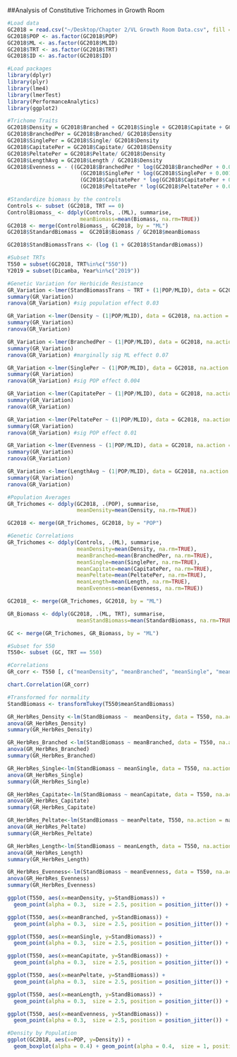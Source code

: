 ##Analysis of Constitutive Trichomes in Growth Room 

```r
#Load data
GC2018 = read.csv("~/Desktop/Chapter 2/VL Growth Room Data.csv", fill = TRUE)
GC2018$POP <- as.factor(GC2018$POP)
GC2018$ML <- as.factor(GC2018$MLID)
GC2018$TRT <- as.factor(GC2018$TRT)
GC2018$ID <- as.factor(GC2018$ID)
```

```r
#Load packages
library(dplyr)
library(plyr)
library(lme4)
library(lmerTest)
library(PerformanceAnalytics)
library(ggplot2)
```

```r
#Trichome Traits
GC2018$Density = GC2018$Branched + GC2018$Single + GC2018$Capitate + GC2018$Peltate
GC2018$BranchedPer = GC2018$Branched/ GC2018$Density
GC2018$SinglePer = GC2018$Single/ GC2018$Density
GC2018$CapitatePer = GC2018$Capitate/ GC2018$Density
GC2018$PeltatePer = GC2018$Peltate/ GC2018$Density
GC2018$LengthAvg = GC2018$Length / GC2018$Density 
GC2018$Evenness = - ((GC2018$BranchedPer * log(GC2018$BranchedPer + 0.001)) + 
                       (GC2018$SinglePer * log(GC2018$SinglePer + 0.001)) + 
                       (GC2018$CapitatePer * log(GC2018$CapitatePer + 0.001)) +
                       (GC2018$PeltatePer * log(GC2018$PeltatePer + 0.001))) / log(4) 


```

```r
#Standardize biomass by the controls 
Controls <- subset (GC2018, TRT == 0)
ControlBiomass_ <- ddply(Controls, .(ML), summarise, 
                       meanBiomass=mean(Biomass, na.rm=TRUE))
GC2018 <- merge(ControlBiomass_, GC2018, by = "ML")
GC2018$StandardBiomass =  GC2018$Biomass / GC2018$meanBiomass  

GC2018$StandBiomassTrans <- (log (1 + GC2018$StandardBiomass))

#Subset TRTs
T550 = subset(GC2018, TRT%in%c("550"))
Y2019 = subset(Dicamba, Year%in%c("2019"))

```

```r
#Genetic Variation for Herbicide Resistance 
GR_Variation <-lmer(StandBiomassTrans ~ TRT + (1|POP/MLID), data = GC2018, na.action = na.exclude)
summary(GR_Variation)
ranova(GR_Variation) #sig population effect 0.03

GR_Variation <-lmer(Density ~ (1|POP/MLID), data = GC2018, na.action = na.exclude)
summary(GR_Variation)
ranova(GR_Variation) 

GR_Variation <-lmer(BranchedPer ~ (1|POP/MLID), data = GC2018, na.action = na.exclude) 
summary(GR_Variation)
ranova(GR_Variation) #marginally sig ML effect 0.07

GR_Variation <-lmer(SinglePer ~ (1|POP/MLID), data = GC2018, na.action = na.exclude) 
summary(GR_Variation)
ranova(GR_Variation) #sig POP effect 0.004 

GR_Variation <-lmer(CapitatePer ~ (1|POP/MLID), data = GC2018, na.action = na.exclude) 
summary(GR_Variation)
ranova(GR_Variation) 

GR_Variation <-lmer(PeltatePer ~ (1|POP/MLID), data = GC2018, na.action = na.exclude) 
summary(GR_Variation)
ranova(GR_Variation) #sig POP effect 0.01 

GR_Variation <-lmer(Evenness ~ (1|POP/MLID), data = GC2018, na.action = na.exclude) 
summary(GR_Variation)
ranova(GR_Variation)

GR_Variation <-lmer(LengthAvg ~ (1|POP/MLID), data = GC2018, na.action = na.exclude) 
summary(GR_Variation)
ranova(GR_Variation)


```

```r
#Population Averages
GR_Trichomes <- ddply(GC2018, .(POP), summarise, 
                      meanDensity=mean(Density, na.rm=TRUE))

GC2018 <- merge(GR_Trichomes, GC2018, by = "POP")

#Genetic Correlations
GR_Trichomes <- ddply(Controls, .(ML), summarise, 
                      meanDensity=mean(Density, na.rm=TRUE),
                      meanBranched=mean(BranchedPer, na.rm=TRUE),
                      meanSingle=mean(SinglePer, na.rm=TRUE),
                      meanCapitate=mean(CapitatePer, na.rm=TRUE),
                      meanPeltate=mean(PeltatePer, na.rm=TRUE),
                      meanLength=mean(Length, na.rm=TRUE),
                      meanEvenness=mean(Evenness, na.rm=TRUE))

GC2018_ <- merge(GR_Trichomes, GC2018, by = "ML")

GR_Biomass <- ddply(GC2018, .(ML, TRT), summarise, 
                      meanStandBiomass=mean(StandardBiomass, na.rm=TRUE))

GC <- merge(GR_Trichomes, GR_Biomass, by = "ML")

#Subset for 550
T550<- subset (GC, TRT == 550)

#Correlations
GR_corr <- T550 [, c("meanDensity", "meanBranched", "meanSingle", "meanCapitate", "meanPeltate", "meanLength","meanEvenness", "meanStandBiomass")]

chart.Correlation(GR_corr)

```

```r

#Transformed for normality 
StandBiomass <- transformTukey(T550$meanStandBiomass)

GR_HerbRes_Density <-lm(StandBiomass ~  meanDensity, data = T550, na.action = na.exclude)
anova(GR_HerbRes_Density)
summary(GR_HerbRes_Density)

GR_HerbRes_Branched <-lm(StandBiomass ~ meanBranched, data = T550, na.action = na.exclude)
anova(GR_HerbRes_Branched)
summary(GR_HerbRes_Branched)

GR_HerbRes_Single<-lm(StandBiomass ~ meanSingle, data = T550, na.action = na.exclude)
anova(GR_HerbRes_Single)
summary(GR_HerbRes_Single)

GR_HerbRes_Capitate<-lm(StandBiomass ~ meanCapitate, data = T550, na.action = na.exclude)
anova(GR_HerbRes_Capitate)
summary(GR_HerbRes_Capitate)

GR_HerbRes_Peltate<-lm(StandBiomass ~ meanPeltate, T550, na.action = na.exclude)
anova(GR_HerbRes_Peltate)
summary(GR_HerbRes_Peltate)

GR_HerbRes_Length<-lm(StandBiomass ~ meanLength, data = T550, na.action = na.exclude)
anova(GR_HerbRes_Length)
summary(GR_HerbRes_Length)

GR_HerbRes_Evenness<-lm(StandBiomass ~ meanEvenness, data = T550, na.action = na.exclude)
anova(GR_HerbRes_Evenness)
summary(GR_HerbRes_Evenness)

```

```r

ggplot(T550, aes(x=meanDensity, y=StandBiomass)) +
  geom_point(alpha = 0.3,  size = 2.5, position = position_jitter()) + stat_smooth(method = "lm", size = 1, colour = "black", se=FALSE, fullrange = TRUE) + theme_classic(base_size = 20) + ylab("Herbicide Resistance") + xlab("Density")

ggplot(T550, aes(x=meanBranched, y=StandBiomass)) +
  geom_point(alpha = 0.3,  size = 2.5, position = position_jitter()) + stat_smooth(method = "lm", size = 1, colour = "black", se=FALSE,  fullrange = TRUE) + theme_classic(base_size = 20) + ylab("Herbicide Resistance") + xlab("Branched (%)")

ggplot(T550, aes(x=meanSingle, y=StandBiomass)) +
  geom_point(alpha = 0.3,  size = 2.5, position = position_jitter()) + stat_smooth(method = "lm", size = 1, colour = "black", se=FALSE,  fullrange = TRUE) + theme_classic(base_size = 20) + ylab("Herbicide Resistance")+ xlab("Single (%)")

ggplot(T550, aes(x=meanCapitate, y=StandBiomass)) +
  geom_point(alpha = 0.3,  size = 2.5, position = position_jitter()) + stat_smooth(method = "lm", size = 1, colour = "black", se=FALSE,  fullrange = TRUE) + theme_classic(base_size = 20) + ylab("Herbicide Resistance")+ xlab("Capitate (%)")

ggplot(T550, aes(x=meanPeltate, y=StandBiomass)) +
  geom_point(alpha = 0.3,  size = 2.5, position = position_jitter()) + stat_smooth(method = "lm", size = 1, colour = "black", se=FALSE,  fullrange = TRUE) + theme_classic(base_size = 20) + ylab("Herbicide Resistance")+ xlab("Peltate (%)")

ggplot(T550, aes(x=meanLength, y=StandBiomass)) +
  geom_point(alpha = 0.3,  size = 2.5, position = position_jitter()) + stat_smooth(method = "lm", size = 1, colour = "black", se=FALSE,  fullrange = TRUE) + theme_classic(base_size = 20) + ylab("Herbicide Resistance")+ xlab("Average Length")

ggplot(T550, aes(x=meanEvenness, y=StandBiomass)) +
  geom_point(alpha = 0.3,  size = 2.5, position = position_jitter()) + stat_smooth(method = "lm", size = 1, colour = "black", se=FALSE,  fullrange = TRUE) + theme_classic(base_size = 20) + ylab("Herbicide Resistance")+ xlab("Evenness")

#Density by Population 
ggplot(GC2018, aes(x=POP, y=Density)) +
  geom_boxplot(alpha = 0.4) + geom_point(alpha = 0.4,  size = 1, position = position_jitter()) + theme_bw(base_size = 15) + xlab("Population") + ylab("Trichome Density") 

```
